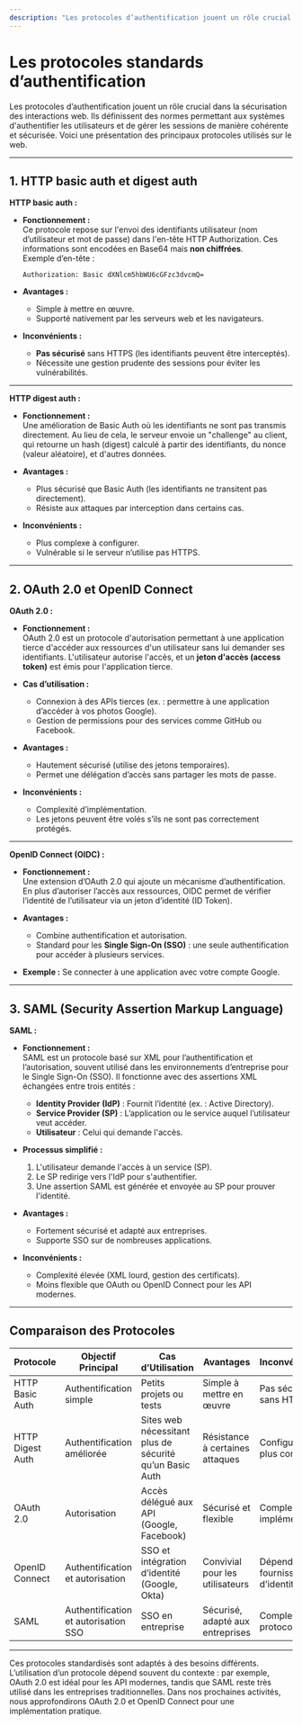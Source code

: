 ```yaml
---
description: "Les protocoles d’authentification jouent un rôle crucial dans la sécurisation des interactions web. Ils définissent des normes permettant aux systèmes d'authentifier les utilisateurs et de gérer les sessions de manière cohérente et sécurisée."
---
```

# **Les protocoles standards d’authentification**

Les protocoles d’authentification jouent un rôle crucial dans la sécurisation des interactions web. Ils définissent des normes permettant aux systèmes d'authentifier les utilisateurs et de gérer les sessions de manière cohérente et sécurisée. Voici une présentation des principaux protocoles utilisés sur le web.

---

## **1. HTTP basic auth et digest auth**

**HTTP basic auth :**  
- **Fonctionnement :**  
  Ce protocole repose sur l'envoi des identifiants utilisateur (nom d’utilisateur et mot de passe) dans l'en-tête HTTP Authorization. Ces informations sont encodées en Base64 mais **non chiffrées**.  
  Exemple d’en-tête :  
  ```
  Authorization: Basic dXNlcm5hbWU6cGFzc3dvcmQ=
  ```

- **Avantages :**  
  - Simple à mettre en œuvre.  
  - Supporté nativement par les serveurs web et les navigateurs.  

- **Inconvénients :**  
  - **Pas sécurisé** sans HTTPS (les identifiants peuvent être interceptés).  
  - Nécessite une gestion prudente des sessions pour éviter les vulnérabilités.

---

**HTTP digest auth :**  
- **Fonctionnement :**  
  Une amélioration de Basic Auth où les identifiants ne sont pas transmis directement. Au lieu de cela, le serveur envoie un "challenge" au client, qui retourne un hash (digest) calculé à partir des identifiants, du nonce (valeur aléatoire), et d'autres données.

- **Avantages :**  
  - Plus sécurisé que Basic Auth (les identifiants ne transitent pas directement).  
  - Résiste aux attaques par interception dans certains cas.  

- **Inconvénients :**  
  - Plus complexe à configurer.  
  - Vulnérable si le serveur n’utilise pas HTTPS.

---

## **2. OAuth 2.0 et OpenID Connect**

**OAuth 2.0 :**  
- **Fonctionnement :**  
  OAuth 2.0 est un protocole d'autorisation permettant à une application tierce d'accéder aux ressources d'un utilisateur sans lui demander ses identifiants. L'utilisateur autorise l'accès, et un **jeton d'accès (access token)** est émis pour l'application tierce.  

- **Cas d’utilisation :**  
  - Connexion à des APIs tierces (ex. : permettre à une application d’accéder à vos photos Google).  
  - Gestion de permissions pour des services comme GitHub ou Facebook.

- **Avantages :**  
  - Hautement sécurisé (utilise des jetons temporaires).  
  - Permet une délégation d’accès sans partager les mots de passe.  

- **Inconvénients :**  
  - Complexité d’implémentation.  
  - Les jetons peuvent être volés s’ils ne sont pas correctement protégés.

---

**OpenID Connect (OIDC) :**  
- **Fonctionnement :**  
  Une extension d’OAuth 2.0 qui ajoute un mécanisme d’authentification. En plus d’autoriser l’accès aux ressources, OIDC permet de vérifier l’identité de l’utilisateur via un jeton d’identité (ID Token).  

- **Avantages :**  
  - Combine authentification et autorisation.  
  - Standard pour les **Single Sign-On (SSO)** : une seule authentification pour accéder à plusieurs services.  

- **Exemple :** Se connecter à une application avec votre compte Google.

---

## **3. SAML (Security Assertion Markup Language)**

**SAML :**  
- **Fonctionnement :**  
  SAML est un protocole basé sur XML pour l’authentification et l’autorisation, souvent utilisé dans les environnements d’entreprise pour le Single Sign-On (SSO). Il fonctionne avec des assertions XML échangées entre trois entités :  
  - **Identity Provider (IdP)** : Fournit l’identité (ex. : Active Directory).  
  - **Service Provider (SP)** : L’application ou le service auquel l’utilisateur veut accéder.  
  - **Utilisateur** : Celui qui demande l'accès.  

- **Processus simplifié :**  
  1. L'utilisateur demande l'accès à un service (SP).  
  2. Le SP redirige vers l'IdP pour s'authentifier.  
  3. Une assertion SAML est générée et envoyée au SP pour prouver l'identité.  

- **Avantages :**  
  - Fortement sécurisé et adapté aux entreprises.  
  - Supporte SSO sur de nombreuses applications.  

- **Inconvénients :**  
  - Complexité élevée (XML lourd, gestion des certificats).  
  - Moins flexible que OAuth ou OpenID Connect pour les API modernes.

---

## **Comparaison des Protocoles**

| **Protocole**         | **Objectif Principal**                | **Cas d’Utilisation**                                | **Avantages**                     | **Inconvénients**                 |
|------------------------|---------------------------------------|----------------------------------------------------|------------------------------------|-----------------------------------|
| HTTP Basic Auth        | Authentification simple              | Petits projets ou tests                            | Simple à mettre en œuvre           | Pas sécurisé sans HTTPS           |
| HTTP Digest Auth       | Authentification améliorée           | Sites web nécessitant plus de sécurité qu’un Basic Auth | Résistance à certaines attaques    | Configuration plus complexe       |
| OAuth 2.0              | Autorisation                         | Accès délégué aux API (Google, Facebook)           | Sécurisé et flexible               | Complexe à implémenter            |
| OpenID Connect         | Authentification et autorisation     | SSO et intégration d’identité (Google, Okta)       | Convivial pour les utilisateurs    | Dépend des fournisseurs d’identité |
| SAML                   | Authentification et autorisation SSO | SSO en entreprise                                  | Sécurisé, adapté aux entreprises   | Complexité du protocole           |

---

Ces protocoles standardisés sont adaptés à des besoins différents. L’utilisation d’un protocole dépend souvent du contexte : par exemple, OAuth 2.0 est idéal pour les API modernes, tandis que SAML reste très utilisé dans les entreprises traditionnelles. Dans nos prochaines activités, nous approfondirons OAuth 2.0 et OpenID Connect pour une implémentation pratique. 
